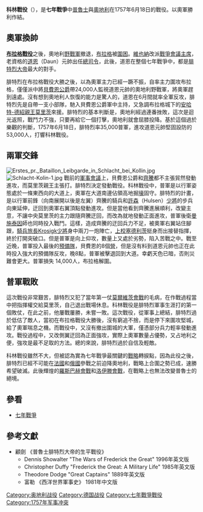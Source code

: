 {{Infobox Military Conflict
|image=file:Schlacht-Kolin-1.jpg
|caption=科林戰役
|conflict=科林戰役
|partof=[[七年戰爭|七年戰爭]]
|date=1757年6月18日 
|place=今[[捷克|捷克]][[科林_(捷克)|科林]]
|result=奧軍勝利
|combatant1=[[File:Flag_of_Prussia_(1892-1918).svg|22px]] [[普魯士王国|普魯士王国]]
|combatant2=[[File:Banner_of_the_Holy_Roman_Emperor_(after_1400).svg|22px]] [[哈布斯堡君主国|哈布斯堡君主国]]
|commander1=[[File:Flag_of_Prussia_(1892-1918).svg|22px]] [[腓特烈大帝|腓特烈大帝]]
|commander2=[[File:Banner_of_the_Holy_Roman_Emperor_(after_1400).svg|22px]] [[利奧波德·約瑟夫·馮·道恩|利奧波德·約瑟夫·馮·道恩]]
|strength1=32,000人
|strength2=44,000人
|casualties1=13,733人
|casualties2=8,114人
}}
{{Campaignbox Seven Years' War}}
'''科林戰役'''（{{Lang-de|Schlacht bei Kolin 或 Collin}}），是'''七年戰爭'''中[[普魯士|普魯士]]與[[哈布斯堡君主國|奧地利]]在1757年6月18日的戰役。以奧軍勝利作結。

==奧軍換帥==
'''[[布拉格戰役|布拉格戰役]]'''之後，奧地利[[野戰軍|野戰軍]]撤退，[[布拉格|布拉格]]被[[圍困|圍困]]。[[維也納|維也納]]改派[[戰爭會議|戰爭會議]][[主席|主席]]，老資格的[[道恩|道恩]]（Daun）元帥出任[[總司令|總司令]]，此後，道恩在整個七年戰爭中，都是[[腓特烈大帝|腓特烈大帝]]最大的對手。

腓特烈在布拉格戰役大勝之後，以為奧軍主力已經一蹶不振，自率主力圍攻布拉格，僅僅派中將[[奧古斯都·威廉_(布朗斯維克-貝費恩)|貝費恩公爵]]帶24,000人監視道恩元帥的奧地利野戰軍，將奧軍趕到遠處。沒有想到奧地利人恢復的能力是驚人的，道恩在6月間就率全軍反攻，腓特烈先是自帶一支小部隊，馳入貝費恩公爵軍中主持，又急調布拉格城下的[[安哈特-德紹親王|安哈特-德紹親王]][[莫里茨|莫里茨]]來援。腓特烈的基本判斷是，奧地利經過連番挫敗，這次是迴光返照，戰鬥力不強，只要再給它一個打擊，奧地利就會屈膝投降。基於這個過於樂觀的判斷，1757年6月18日，腓特烈率35,000普軍，進攻道恩元帥堅固設防的53,000人，打響科林戰役。

==兩軍交鋒==
[[File:Erstes_pr._Bataillon_Leibgarde_in_Schlacht_bei_Kollin.jpg|thumb]]
[[File:Schlacht-Kolin-1.jpg|thumb]]
戰前的[[軍事會議|軍事會議]]上，貝費恩公爵和[[汉斯·约阿希姆·冯·齐滕|齊騰]]都不主張貿然發動進攻，而莫里茨親王主張打。腓特烈決定發動戰役。科林戰役中，普軍是以行軍姿態處於一條東西向的大道上，奧軍在大道南邊佔領高地掘[[壕|壕]]固守。腓特烈的計畫，是以行軍前鋒（向南展開以後是左翼）齊騰的騎兵和[[許森|許森]]（Hulsen）[[少將|少將]]的步兵向東延伸，迂回到奧軍右翼頂點發動進攻。但是當他看到齊騰進展順利，改變主意，不讓中央莫里茨的主力跟隨齊騰迂回，而改為就地發動正面進攻，普軍後衛[[曼施泰因|曼施泰因]]師也同時投入戰鬥。這樣，造成齊騰的迂回兵力不足，被奧軍右翼站住腳跟，[[騎兵|騎兵]][[旅長|旅長]]Krosigk[[少將|少將]]身中兩刀一炮陣亡，[[上校|上校]][[塞德利茨|塞德利茨]]挺身而出接替指揮，終於打開突破口。但是普軍是向上仰攻，數量上又處於劣勢，陷入苦戰之中。戰至近晚，普軍投入最後的[[預備隊|預備隊]]，貝費恩的8個[[營|營]]，但是沒有料到道恩元帥也正在此時投入強大的預備隊反攻，晚8點，普軍被擊退回到大道。幸虧天色已暗，否則災難會更大。普軍損失 14,000人，布拉格解圍。

==普軍戰敗==
這次戰役非常艱苦，腓特烈又犯了當年第一仗[[莫爾維茨會戰|莫爾維茨會戰]]的毛病，在作戰過程當中把指揮權交給莫里茨，自己退出戰場休息。科林戰役是腓特烈軍事生涯打的第一個敗仗，在此之前，他屢戰屢勝，未嘗一敗。這次戰役，從軍事上總結，腓特烈過於低估了敵人，當初在布拉格戰役大勝後，沒有窮追不捨，而是停下來圍攻堅城，給了奧軍喘息之機。而戰役中，又沒有撤出圍城的大軍，僅憑部分兵力輕率發動進攻。戰役過程中，又改側翼迂回為正面強攻，實際上奧軍數量占優勢，又占地利之便，強攻是最不足取的方法。總的來說，腓特烈過於自信及輕敵。

科林戰役雖然不大，但被認為實為七年戰爭最關鍵的[[戰略|戰略]]轉捩點，因為此役之後，腓特烈已經不可能在[[法國|法國]]和[[俄國|俄國]]參戰之前迫降奧地利，戰略上合圍之勢已成，速勝希望破滅。此後輝煌的[[羅斯巴赫會戰|羅斯巴赫會戰]]和[[洛伊滕會戰|洛伊滕會戰]]，在戰略上也無法改變普魯士的絕境。

==參看==
*[[七年戰爭|七年戰爭]]

==參考文獻==
*顧劍 《普魯士腓特烈大帝的生平戰役》
**Dennis Showalter "The Wars of Frederick the Great" 1996年英文版
**Christopher Duffy "Frederick the Great: A Military Life" 1985年英文版
**Theodore Dodge "Great Captains" 1889年英文版
**富勒 《西洋世界軍事史》 1981年中文版



{{Authority control}}
[[Category:奥地利战役|Category:奥地利战役]]
[[Category:德国战役|Category:德国战役]]
[[Category:七年戰爭戰役|Category:七年戰爭戰役]]
[[Category:1757年军事冲突|Category:1757年军事冲突]]